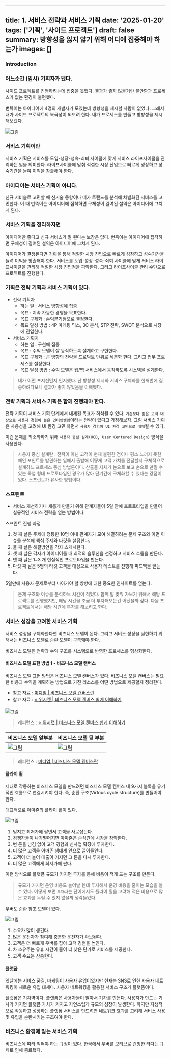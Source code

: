 
---
title: 1. 서비스 전략과 서비스 기획
date: '2025-01-20'
tags: ['기획', '사이드 프로젝트']
draft: false
summary: 방향성을 잃지 않기 위해 어디에 집중해야 하는가
images: []
---

### Introduction

<TOCInline toc={props.toc} exclude="Introduction" />

### 어느순간 (임시) 기획자가 됐다.

사이드 프로젝트를 진행하려는데 집중을 못했다.
결과가 좋지 않을거란 불안함과 프로세스가 없는 환경이 불편했다.

번뜩이는 아이디어에 4명의 개발자가 모였는데 방향성을 제시할 사람이 없었다.
그래서 내가 사이드 프로젝트의 북극성이 되보려 한다.
내가 프로세스를 만들고 방향성을 제시해보겠다.

![그림](/static/images/study/business-design/6.png)

### 서비스 기획이란

서비스 기획은 서비스를 도입-성장-성숙-쇠퇴 사이클에 맞게 서비스 라이프사이클을 관리하는 일을 의미한다.
라이프사이클에 맞춰 적절한 시장 진입으로 빠르게 성장하고 성숙기간을 늘여 이익을 창출해야 한다.

### 아이디어는 서비스 기획이 아니다.

신규 서비슬르 고민할 때 신기술 동향이나 메가 트랜드를 분석해 차별화된 서비스를 고민한다.
이 때 번뜩이는 아이디어에 집착하면 구체성이 결여된 설익은 아이디어에 그치게 된다.

### 서비스 기획을 정리하자면

아이디어만 좋다고 신규 서비스가 잘 된다는 보장은 없다.
번뜩이는 아이디어에 집착하면 구체성이 결여된 설익은 아이디어에 그치게 된다.

아이디어가 결정된다면 기획을 통해 적절한 시장 진입으로 빠르게 성장하고 성숙기간을 늘려 이익을 창출해야 한다.
서비스를 도입-성장-성숙-쇠퇴 사이클에 맞게 서비스 라이프사이클을 관리해 적절한 시장 진입점을 파악한다. 그리고 라이프사이클 관리 수단으로 프로젝트를 진행한다.

### 기획은 전략 기획과 서비스 기획이 있다.

- 전략 기획자
    - 하는 일 : 서비스 방향성에 집중
    - 목표 : 지속 가능한 경영을 목표한다.
    - 목표 구체화 : 손익분기점으로 결정한다.
    - 목표 달성 방법 : 4P 마케팅 믹스, 3C 분석, STP 전략, SWOT 분석으로 시장에 진입한다.
- 서비스 기획자
    - 하는 일 : 구현에 집중
    - 목표 : 수익 모델이 잘 동작하도록 설계하고 구현한다.
    - 목표 구체화 : 큰 방향의 전략을 프로덕트 단위로 세분화 한다. 그리고 업무 프로세스를 설정한다.
    - 목표 달성 방법 : 수익 모델은 웹/앱 서비스에서 동작하도록 시스템을 설계한다.

> 내가 어떤 포지션인지 인지했다. 난 방향성 제시와 서비스 구체화를 한꺼번에 집중하려다보니 결과가 좋지 않았음을 이해했다.

### 전략 기획과 서비스 기획은 함께 진행돼야 한다.

전략 기획이 서비스 기획 단계에서 내제된 목표가 희석될 수 있다.
`기존보다 젊은 고객 대상으로 사용자 경험이 높은 인터넷뱅킹`이라는 전략이 있다고 가정해보자. 그럼 서비스 기획은 사용성을 고려해 UI 환경 고민 하면서 `사용자 경험이 UI 환경 고민으로 대체`될 수 있다.

이런 문제를 최소화하기 위해 `사용자 중심 설계(UCD, User Centered Design)` 방식을 사용한다.

> 사용자 중심 설계란 : 전략이 아닌 고객이 현재 불편한 점이나 평소 느끼지 못한 페인 포인트를 발견하는 일에서 출발해 어떻게 고객 가치를 전달할지 구체적으로 설계하느 프로세스 중심 방법론이다.
> 산출물 자체가 눈으로 보고 손으로 만질 수 있는 목업 형태 프로토타입인 경우가 많아 단기간에 구체화할 수 있다는 강점이 있다.
> 스프린트가 유사한 방법이다.

### 스프린트

- 서비스 개선하거나 새롭게 만들기 위해 관계자들이 5일 안에 프로토타입을 만들어 실용적인 서비스 전략을 얻는 방법이다.

스프린트 진행 과정

1. 첫 째 날은 주제에 정통한 10명 이내 관계자가 모여 해결하려는 문제 구조와 이면 이슈를 분석해 핵심 주제와 타깃을 설정한다.
2. 둘 째 날은 해결방안을 각자 스케치한다.
3. 셋 째 날은 각자가 아이디어를 내 최적의 솔루션을 선정하고 서비스 흐름을 만든다.
4. 넷 째 날은 1~3 개 현실적인 프로토타입을 만든다.
5. 다섯 째 날은 5명의 타깃 고객을 대상으로 사용자 테스트를 진행해 피드백을 얻는다.

5일만에 사용자 문제로부터 나아가야 할 방향에 대한 중요한 인사이트를 얻는다.

> 문제 구조와 이슈를 분석하느 시간이 적었다. 함께 발 맞춰 가보기 위해서 해당 프로젝트를 진행했지만, 해당 시간을 조금 더 투자해보는건 어땠을까 싶다. 다음 프로젝트에서는 해당 시간에 투자를 해보려고 한다.

### 서비스 성장을 고려한 서비스 기획

서비스 성장을 구체화한다면 비즈니스 모델이 된다.
그리고 서비스 성장을 실현하기 위해서는 비즈니스 모델로 순환 모델이 구축돼야 한다.

비즈니스 모델은 전략과 수익 구조를 시스템으로 반영한 프로세스를 형상화한다.

#### 비즈니스 모델 표현 방법 1 - 비즈니스 모델 캔버스

비즈니스 모델 표현 방법은 비즈니스 모델 캔버스가 있다. 비즈니스 모델 캔버스는 필요한 비용과 수익을 계획하는 방법으로 가진 리소스를 어떤 방법으로 제공할지 정리한다.

- 참고 자료 : [미디엄 | 비즈니스 모델 캔버스란](https://brunch.co.kr/@givemore/3)
- 참고 자료 : [⭐️ 위시캣  |  비즈니스 모델 캔버스 쉽게 이해하기](https://yozm.wishket.com/magazine/detail/2433/)

![그림](/static/images/study/business-design/1.png)

> 레퍼런스 : [⭐️ 위시캣  |  비즈니스 모델 캔버스 쉽게 이해하기](https://yozm.wishket.com/magazine/detail/2433/)

| 비즈니스 모델 앞부분                                       | 비즈니스 모델 뒷 부분                                      |
|---------------------------------------------------|---------------------------------------------------|
| ![그림](/static/images/study/business-design/2.png) | ![그림](/static/images/study/business-design/3.png) |

> 레퍼런스 : [미디엄 | 비즈니스 모델 캔버스란](https://brunch.co.kr/@givemore/3)

#### 플라이 휠

제대로 작동하는 비즈니스 모델을 만드려면 비즈니스 모델 캔버스 내 9가지 블록을 유기적인 흐름으로 연결시켜야 한다. 즉, 순환 구조(Virtous cycle structure)를 만들어야 한다.

대표적으로 아마존의 플라이 휠이 있다.

![그림](/static/images/study/business-design/4.png)

1. 밑지고 최저가에 팔면서 고객을 사로잡는다.
2. 경쟁자들이 나가떨어지면 아마존은 순식간에 시장을 장악한다.
3. 번 돈을 남김 없이 고객 경험과 신사업 확장에 투자한다.
4. 더 많은 고객을 아마존 생태계 안으로 끌어들인다.
5. 고객이 더 늘어 매출이 커지면 그 돈을 다시 투자한다.
6. 더 많은 고객에게 최저가에 판다.

이런 방식으로 플랫폼 규모가 커지면 투자를 통해 비용이 적게 드는 구조를 만든다.

 > 규모가 커지면 운영 비용도 늘어날 텐데 투자해서 운영 비용을 줄이는 모습을 볼 수 있다. 어떻게 보면 `투자`라는 단어에서도 플라이 휠을 고려해 적은 비용으로 많은 효과를 누릴 수 있지 않을까 생각들었다.

우버도 순환 참조 모델이 있다.

![그림](/static/images/study/business-design/5.png)

1. 수요가 많이 생긴다.
2. 많은 운전자가 참여해 충분한 운전자가 확보된다.
3. 고객은 더 빠르게 우버를 잡아 고객 경험을 높인다.
4. 차 소유주는 유휴 시간이 줄어 더 낮은 단가로 서비스를 제공한다.
5. 고객 수요는 상승한다.

#### 플랫폼

옛날에는 서비스 품질, 마케팅이 사용자 유입이었지만 현재는 SNS로 인한 사용자 네트워킹이 새로운 유입 대세다. 사용자 네트워킹을 활용한 서비스 구조가 플랫폼이다.

플랫폼은 기차역이다. 플랫폼은 사용자들이 알아서 기차를 만든다. 사용자가 만드는 기차가 커지면 플랫폼 가치가 커지고 자연스럽게 규모의 성장이 발생한다. 하지만 자생적으로 작동하고 성장하는 플랫폼 서비스를 만드려면 네트워크 효과를 고려해 서비스 사용 및 유입을 순환시키는 구조여야 한다.


### 비즈니스 환경에 맞는 서비스 기획

비즈니스에 따라 익혀야 하는 규정이 있다. 한국에서 우버를 모티브로 런칭한 타다는 규제로 인해 종료됐다.


